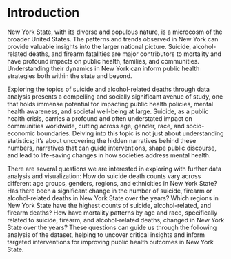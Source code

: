 # Introduction

New York State, with its diverse and populous nature, is a microcosm of the broader United States. The patterns and trends observed in New York can provide valuable insights into the larger national picture. Suicide, alcohol-related deaths, and firearm fatalities are major contributors to mortality and have profound impacts on public health, families, and communities. Understanding their dynamics in New York can inform public health strategies both within the state and beyond.  

Exploring the topics of suicide and alcohol-related deaths through data analysis presents a compelling and socially significant avenue of study, one that holds immense potential for impacting public health policies, mental health awareness, and societal well-being at large. Suicide, as a public health crisis, carries a profound and often understated impact on communities worldwide, cutting across age, gender, race, and socio-economic boundaries. Delving into this topic is not just about understanding statistics; it's about uncovering the hidden narratives behind these numbers, narratives that can guide interventions, shape public discourse, and lead to life-saving changes in how societies address mental health.  

There are several questions we are interested in exploring with further data analysis and visualization: How do suicide death counts vary across different age groups, genders, regions, and ethnicities in New York State? Has there been a significant change in the number of suicide, firearm or alcohol-related deaths in New York State over the years? Which regions in New York State have the highest counts of suicide, alcohol-related, and firearm deaths? How have mortality patterns by age and race, specifically related to suicide, firearm, and alcohol-related deaths, changed in New York State over the years? These questions can guide us through the following analysis of the dataset, helping to uncover critical insights and inform targeted interventions for improving public health outcomes in New York State.  

